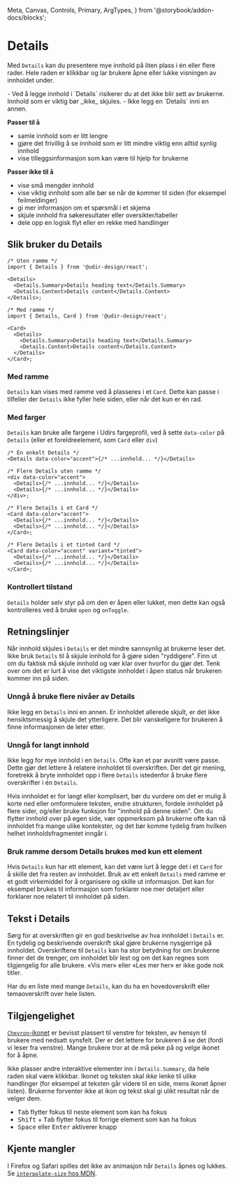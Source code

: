   Meta,
  Canvas,
  Controls,
  Primary,
  ArgTypes,
} from '@storybook/addon-docs/blocks';

<Meta of={DetailsStories} />

# Details

Med `Details` kan du presentere mye innhold på liten plass i én eller flere rader. Hele raden er klikkbar og lar brukere åpne eller lukke visningen av innholdet under.

<SimpleAlert heading="Vær oppmerksom på">
- Ved å legge innhold i `Details` risikerer du at det ikke blir sett av brukerne. Innhold som er viktig bør _ikke_ skjules.
- Ikke legg en `Details` inni en annen.

</SimpleAlert>

**Passer til å**

- samle innhold som er litt lengre
- gjøre det frivillig å se innhold som er litt mindre viktig enn alltid synlig innhold
- vise tilleggsinformasjon som kan være til hjelp for brukerne

**Passer ikke til å**

- vise små mengder innhold
- vise viktig innhold som alle bør se når de kommer til siden (for eksempel feilmeldinger)
- gi mer informasjon om et spørsmål i et skjema
- skjule innhold fra søkeresultater eller oversikter/tabeller
- dele opp en logisk flyt eller en rekke med handlinger

## Slik bruker du Details

<Primary />
<Controls />

```tsx
/* Uten ramme */
import { Details } from '@udir-design/react';

<Details>
  <Details.Summary>Details heading text</Details.Summary>
  <Details.Content>Details content</Details.Content>
</Details>;

/* Med ramme */
import { Details, Card } from '@udir-design/react';

<Card>
  <Details>
    <Details.Summary>Details heading text</Details.Summary>
    <Details.Content>Details content</Details.Content>
  </Details>
</Card>;
```

### Med ramme

`Details` kan vises med ramme ved å plasseres i et `Card`.
Dette kan passe i tilfeller der `Details` ikke fyller hele siden, eller når det kun er én rad.

<Canvas of={DetailsStories.InCard} />

### Med farger

`Details` kan bruke alle fargene i Udirs fargeprofil, ved å sette `data-color` på `Details` (eller et foreldreelement, som `Card` eller `div`)

```tsx
/* Én enkelt Details */
<Details data-color="accent">{/* ...innhold... */}</Details>

/* Flere Details uten ramme */
<div data-color="accent">
  <Details>{/* ...innhold... */}</Details>
  <Details>{/* ...innhold... */}</Details>
</div>;

/* Flere Details i et Card */
<Card data-color="accent">
  <Details>{/* ...innhold... */}</Details>
  <Details>{/* ...innhold... */}</Details>
</Card>;

/* Flere Details i et tinted Card */
<Card data-color="accent" variant="tinted">
  <Details>{/* ...innhold... */}</Details>
  <Details>{/* ...innhold... */}</Details>
</Card>;
```

<Canvas of={DetailsStories.InCardWithColor} />

### Kontrollert tilstand

`Details` holder selv styr på om den er åpen eller lukket, men dette kan også kontrolleres ved å bruke `open` og `onToggle`.

<Canvas of={DetailsStories.Controlled} />

## Retningslinjer

Når innhold skjules i `Details` er det mindre sannsynlig at brukerne leser det. Ikke bruk `Details` til å skjule innhold for å gjøre siden "ryddigere". Finn ut om du faktisk må skjule innhold og vær klar over hvorfor du gjør det. Tenk over om det er lurt å vise det viktigste innholdet i åpen status når brukeren kommer inn på siden.

### Unngå å bruke flere nivåer av Details

Ikke legg en `Details` inni en annen. Er innholdet allerede skjult, er det ikke hensiktsmessig å skjule det ytterligere. Det blir vanskeligere for brukeren å finne informasjonen de leter etter.

### Unngå for langt innhold

Ikke legg for mye innhold i en `Details`. Ofte kan et par avsnitt være passe. Dette gjør det lettere å relatere innholdet til overskriften.
Der det gir mening, foretrekk å bryte innholdet opp i flere `Details` istedenfor å bruke flere overskrifter i én `Details`.

Hvis innholdet er for langt eller komplisert, bør du vurdere om det er mulig å korte ned eller omformulere teksten, endre strukturen, fordele innholdet på flere sider, og/eller bruke funksjon for "innhold på denne siden". Om du flytter innhold over på egen side, vær oppmerksom på brukerne ofte kan nå innholdet fra mange ulike kontekster, og det bør komme tydelig fram hvilken helhet innholdsfragmentet inngår i.

<DetailsEx1 />

### Bruk ramme dersom Details brukes med kun ett element

Hvis `Details` kun har ett element, kan det være lurt å legge det i et `Card` for å skille det fra resten av innholdet. Bruk av ett enkelt `Details` med ramme er et godt virkemiddel for å organisere og skille ut informasjon. Det kan for eksempel brukes til informasjon som forklarer noe mer detaljert eller forklarer noe relatert til innholdet på siden.

<DetailsEx2 />

## Tekst i Details

Sørg for at overskriften gir en god beskrivelse av hva innholdet i `Details` er. En tydelig og beskrivende overskrift skal gjøre brukerne nysgjerrige på innholdet. Overskriftene til `Details` kan ha stor betydning for om brukerne finner det de trenger, om innholdet blir lest og om det kan regnes som tilgjengelig for alle brukere. «Vis mer» eller «Les mer her» er ikke gode nok titler.

Har du en liste med mange `Details`, kan du ha en hovedoverskrift eller temaoverskrift over hele listen.

## Tilgjengelighet

[`Chevron`-ikonet](https://aksel.nav.no/ikoner/ChevronDown) er bevisst plassert til venstre for teksten, av hensyn til brukere med nedsatt synsfelt. Der er det lettere for brukeren å se det (fordi vi leser fra venstre). Mange brukere tror at de må peke på og velge ikonet for å åpne.

Ikke plasser andre interaktive elementer inn i `Details.Summary`, da hele raden skal være klikkbar. Ikonet og teksten skal _ikke_ lenke til ulike handlinger (for eksempel at teksten går videre til en side, mens ikonet åpner listen). Brukerne forventer ikke at ikon og tekst skal gi ulikt resultat når de velger dem.

- <kbd>Tab</kbd> flytter fokus til neste element som kan ha fokus
- <kbd>Shift</kbd> + <kbd>Tab</kbd> flytter fokus til forrige element som kan ha
  fokus
- <kbd>Space</kbd> eller <kbd>Enter</kbd> aktiverer knapp

## Kjente mangler

I Firefox og Safari spilles det ikke av animasjon når `Details` åpnes og lukkes. Se [`interpolate-size` hos MDN](https://developer.mozilla.org/en-US/docs/Web/CSS/interpolate-size).
